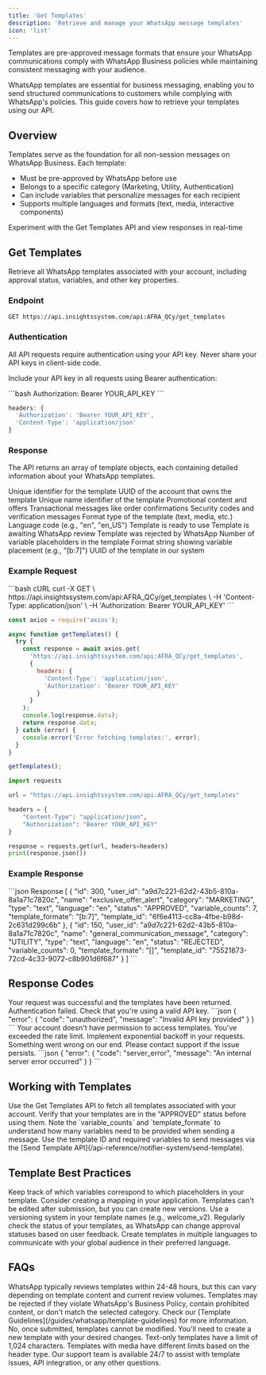 ```yaml
---
title: 'Get Templates'
description: 'Retrieve and manage your WhatsApp message templates'
icon: 'list'
---
```


<Tip>
Templates are pre-approved message formats that ensure your WhatsApp communications comply with WhatsApp Business policies while maintaining consistent messaging with your audience.
</Tip>

WhatsApp templates are essential for business messaging, enabling you to send structured communications to customers while complying with WhatsApp's policies. This guide covers how to retrieve your templates using our API.

## Overview

Templates serve as the foundation for all non-session messages on WhatsApp Business. Each template:

- Must be pre-approved by WhatsApp before use
- Belongs to a specific category (Marketing, Utility, Authentication)
- Can include variables that personalize messages for each recipient
- Supports multiple languages and formats (text, media, interactive components)

<Card title="Try it in the API Reference" icon="arrow-right" href="https://docs.whatsable.app/api-reference/notifier-system/templates/get-templates">
  Experiment with the Get Templates API and view responses in real-time
</Card>

## Get Templates

Retrieve all WhatsApp templates associated with your account, including approval status, variables, and other key properties.

### Endpoint

```
GET https://api.insightssystem.com/api:AFRA_QCy/get_templates
```

### Authentication

<Warning>
All API requests require authentication using your API key. Never share your API keys in client-side code.
</Warning>

Include your API key in all requests using Bearer authentication:

<CodeGroup>
```bash
Authorization: Bearer YOUR_API_KEY
```

```javascript
headers: {
  'Authorization': 'Bearer YOUR_API_KEY',
  'Content-Type': 'application/json'
}
```
</CodeGroup>

### Response

The API returns an array of template objects, each containing detailed information about your WhatsApp templates.

<ResponseField name="id" type="integer">
  Unique identifier for the template
</ResponseField>

<ResponseField name="user_id" type="string">
  UUID of the account that owns the template
</ResponseField>

<ResponseField name="name" type="string">
  Unique name identifier of the template
</ResponseField>

<ResponseField name="category" type="string">
  <Expandable title="category options">
    <ResponseField name="MARKETING" type="string">
      Promotional content and offers
    </ResponseField>
    <ResponseField name="UTILITY" type="string">
      Transactional messages like order confirmations
    </ResponseField>
    <ResponseField name="AUTHENTICATION" type="string">
      Security codes and verification messages
    </ResponseField>
  </Expandable>
</ResponseField>

<ResponseField name="type" type="string">
  Format type of the template (text, media, etc.)
</ResponseField>

<ResponseField name="language" type="string">
  Language code (e.g., "en", "en_US")
</ResponseField>

<ResponseField name="status" type="string">
  <Expandable title="status options">
    <ResponseField name="APPROVED" type="string">
      Template is ready to use
    </ResponseField>
    <ResponseField name="PENDING" type="string">
      Template is awaiting WhatsApp review
    </ResponseField>
    <ResponseField name="REJECTED" type="string">
      Template was rejected by WhatsApp
    </ResponseField>
  </Expandable>
</ResponseField>

<ResponseField name="variable_counts" type="integer">
  Number of variable placeholders in the template
</ResponseField>

<ResponseField name="template_formate" type="string">
  Format string showing variable placement (e.g., "[b:7]")
</ResponseField>

<ResponseField name="template_id" type="string">
  UUID of the template in our system
</ResponseField>

### Example Request

<CodeGroup>
```bash cURL
curl -X GET \
  https://api.insightssystem.com/api:AFRA_QCy/get_templates \
  -H 'Content-Type: application/json' \
  -H 'Authorization: Bearer YOUR_API_KEY'
```

```javascript Node.js
const axios = require('axios');

async function getTemplates() {
  try {
    const response = await axios.get(
      'https://api.insightssystem.com/api:AFRA_QCy/get_templates',
      {
        headers: {
          'Content-Type': 'application/json',
          'Authorization': 'Bearer YOUR_API_KEY'
        }
      }
    );
    console.log(response.data);
    return response.data;
  } catch (error) {
    console.error('Error fetching templates:', error);
  }
}

getTemplates();
```

```python Python
import requests

url = "https://api.insightssystem.com/api:AFRA_QCy/get_templates"

headers = {
    "Content-Type": "application/json",
    "Authorization": "Bearer YOUR_API_KEY"
}

response = requests.get(url, headers=headers)
print(response.json())
```
</CodeGroup>

### Example Response

<CodeGroup>
```json Response
[
  {
    "id": 300,
    "user_id": "a9d7c221-62d2-43b5-810a-8a1a71c7820c",
    "name": "exclusive_offer_alert",
    "category": "MARKETING",
    "type": "text",
    "language": "en",
    "status": "APPROVED",
    "variable_counts": 7,
    "template_formate": "[b:7]",
    "template_id": "6f6e4113-cc8a-4fbe-b98d-2c631d299c6b"
  },
  {
    "id": 150,
    "user_id": "a9d7c221-62d2-43b5-810a-8a1a71c7820c",
    "name": "general_communication_message",
    "category": "UTILITY",
    "type": "text",
    "language": "en",
    "status": "REJECTED",
    "variable_counts": 0,
    "template_formate": "[]",
    "template_id": "75521873-72cd-4c33-9072-c8b901d6f687"
  }
]
```
</CodeGroup>

## Response Codes

<AccordionGroup>
  <Accordion title="200: Success">
    Your request was successful and the templates have been returned.
  </Accordion>
  <Accordion title="401: Unauthorized">
    Authentication failed. Check that you're using a valid API key.
    ```json
    {
      "error": {
        "code": "unauthorized",
        "message": "Invalid API key provided"
      }
    }
    ```
  </Accordion>
  <Accordion title="403: Forbidden">
    Your account doesn't have permission to access templates.
  </Accordion>
  <Accordion title="429: Too Many Requests">
    You've exceeded the rate limit. Implement exponential backoff in your requests.
  </Accordion>
  <Accordion title="500: Server Error">
    Something went wrong on our end. Please contact support if the issue persists.
    ```json
    {
      "error": {
        "code": "server_error",
        "message": "An internal server error occurred"
      }
    }
    ```
  </Accordion>
</AccordionGroup>

## Working with Templates

<Steps>
  <Step title="Retrieve templates">
    Use the Get Templates API to fetch all templates associated with your account.
  </Step>
  <Step title="Check template status">
    Verify that your templates are in the "APPROVED" status before using them.
  </Step>
  <Step title="Identify variable placeholders">
    Note the `variable_counts` and `template_formate` to understand how many variables need to be provided when sending a message.
  </Step>
  <Step title="Send messages">
    Use the template ID and required variables to send messages via the [Send Template API](/api-reference/notifier-system/send-template).
  </Step>
</Steps>

## Template Best Practices

<CardGroup cols={2}>
  <Card title="Variable Management" icon="wand-magic-sparkles">
    Keep track of which variables correspond to which placeholders in your template. Consider creating a mapping in your application.
  </Card>
  <Card title="Template Versioning" icon="code-branch">
    Templates can't be edited after submission, but you can create new versions. Use a versioning system in your template names (e.g., welcome_v2).
  </Card>
  <Card title="Status Monitoring" icon="gauge">
    Regularly check the status of your templates, as WhatsApp can change approval statuses based on user feedback.
  </Card>
  <Card title="Language Support" icon="language">
    Create templates in multiple languages to communicate with your global audience in their preferred language.
  </Card>
</CardGroup>

## FAQs

<AccordionGroup>
  <Accordion title="How long does template approval take?">
    WhatsApp typically reviews templates within 24-48 hours, but this can vary depending on template content and current review volumes.
  </Accordion>
  <Accordion title="Why was my template rejected?">
    Templates may be rejected if they violate WhatsApp's Business Policy, contain prohibited content, or don't match the selected category. Check our [Template Guidelines](/guides/whatsapp/template-guidelines) for more information.
  </Accordion>
  <Accordion title="Can I edit an existing template?">
    No, once submitted, templates cannot be modified. You'll need to create a new template with your desired changes.
  </Accordion>
  <Accordion title="What are the template character limits?">
    Text-only templates have a limit of 1,024 characters. Templates with media have different limits based on the header type.
  </Accordion>
</AccordionGroup>

<Card title="Need help?" icon="headset" href="mailto:team@whatsable.app">
  Our support team is available 24/7 to assist with template issues, API integration, or any other questions.
</Card>
